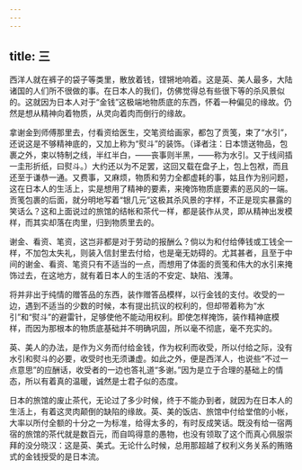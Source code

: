 ```yaml
---
---
---
```

title: 三
---



西洋人就在裤子的袋子等类里，散放着钱，铿锵地响着。这是英、美人最多，大陆诸国的人们所不很做的事。在日本人的我们，仿佛觉得总有些很下等的杀风景似的。这就因为日本人对于“金钱”这极端地物质底的东西，怀着一种偏见的缘故。仍然是想从精神向着物质，从灵向着肉而倒行的缘故。

拿谢金到师傅那里去，付看资给医生，交笔资给画家，都包了贡笺，束了“水引”，还说这是不够精神底的，又加上称为“熨斗”的装饰。（译者注：日本馈送物品，包裹之外，束以特制之线，半红半白，——丧事则半黑，——称为水引。又于线间插一圭形折纸，曰熨斗。）大约还以为不足罢，这回又载在盘子上，包上包袱，而且还至于谦恭一通。又费事，又麻烦，物质和劳力全都虚耗的事，姑且作为别问题，这在日本人的生活上，实是想用了精神的要素，来掩饰物质底要素的恶风的一端。贡笺包裹的后面，就分明地写着“银几元”这极其杀风景的字样，不正是现实暴露的笑话么？这和上面说过的旅馆的结帐和茶代一样，都是装作从灵，即从精神出发模样，而其实却落在肉里，归到物质里去的。

谢金、看资、笔资，这岂非都是对于劳动的报酬么？倘以为和付给俸钱或工钱全一样，不加包太失礼，则装入信封里去付给，也是毫无妨碍的。尤其甚者，且至于中间的谢金、看资、笔资只有不适当的一点，而想用了体面的贡笺和伟大的水引来掩饰过去，在这地方，就有着日本人的生活的不安定、缺陷、浅薄。

将并非出于纯情的赠答品的东西，装作赠答品模样，以行金钱的支付。收受的一边，遇到不适当的少数的时候，本有提出抗议的权利的，但却带着称为“水引”和“熨斗”的避雷针，足够使他不能动用权利。即使怎样掩饰，装作精神底模样，而因为那根本的物质底基础并不明确巩固，所以毫不彻底，毫不充实的。

英、美人的办法，是作为义务而付给金钱，作为权利而收受，所以付给之际，没有水引和熨斗的必要，收受时也无须谦虚。如此之外，便是西洋人，也说些“不过一点意思”的应酬话，收受者的一边也答礼道“多谢。”因为是立于合理的基础上的情态，所以有着真的温暖，诚然是士君子似的态度。

日本的旅馆的废止茶代，无论过了多少时候，终于不能办到者，就因为在日本人的生活上，有着这灵肉颠倒的缺陷的缘故。英、美的饭店、旅馆中付给堂倌的小帐，大率以所付全额的十分之一为标准，给得太多的，有时反成笑话。既没有给一宿两宿的旅馆的茶代就是数百元，而自鸣得意的愚物，也没有领取了这个而真心佩服崇拜的没分晓汉：这是英、美式。无论什么时候，总用那超越了权利义务关系的贿赂式的金钱授受的是日本流。